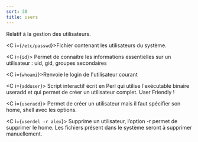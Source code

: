 ```yaml
---
sort: 30
title: users
---
```


Relatif à la gestion des utilisateurs.

<C i={`/etc/passwd`}>Fichier contenant les utilisateurs du système.</C>

<C i={`id`}>
  Permet de connaître les informations essentielles sur un utilisateur : uid,
  gid, groupes secondaires
</C>

<C i={`whoami`}>Renvoie le login de l'utilisateur courant</C>

<C i={`adduser`}>
  Script interactif écrit en Perl qui utilise l'exécutable binaire useradd et
  qui permet de créer un utilisateur complet. User Friendly !
</C>

<C i={`useradd`}>
  Permet de créer un utilisateur mais il faut spécifier son home, shell avec les
  options.
</C>

<C i={`userdel -r alex`}>
  Supprime un utilisateur, l’option -r permet de supprimer le home. Les fichiers
  présent dans le système seront à supprimer manuellement.
</C>
